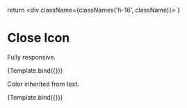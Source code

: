 
  return <div className={classNames('h-16', className)}><CloseIcon /></div>
}

<Meta title="Foundation/Close" component={CloseIcon}/>

# Close Icon

Fully responsive.

<Canvas>
  <Story name='Basic'>
    {Template.bind({})}
  </Story>
</Canvas>

Color inherited from text.

<Canvas>
  <Story name='Red' args={{className: "text-red-500"}}>
    {Template.bind({})}
  </Story>
</Canvas>